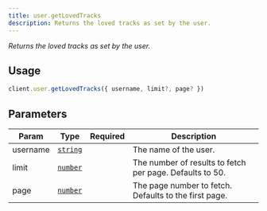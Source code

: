 ```yaml
---
title: user.getLovedTracks
description: Returns the loved tracks as set by the user.
---
```



_Returns the loved tracks as set by the user._

## Usage
```ts
client.user.getLovedTracks({ username, limit?, page? })
```

## Parameters
| Param | Type | Required | Description |
| --- | --- | --- | --- |
| username | [`string`][string] | <Icon name="approve-check" label="Yes" color="limegreen" size="1.5rem" /> | The name of the user. |
| limit | [`number`][number] | <Icon name="close" label="No" color="red" size="1.5rem" /> | The number of results to fetch per page. Defaults to 50. |
| page | [`number`][number] | <Icon name="close" label="No" color="red" size="1.5rem" /> | The page number to fetch. Defaults to the first page. |

[string]: https://developer.mozilla.org/en-US/docs/Web/JavaScript/Reference/Global_Objects/String
[number]: https://developer.mozilla.org/en-US/docs/Web/JavaScript/Reference/Global_Objects/Number